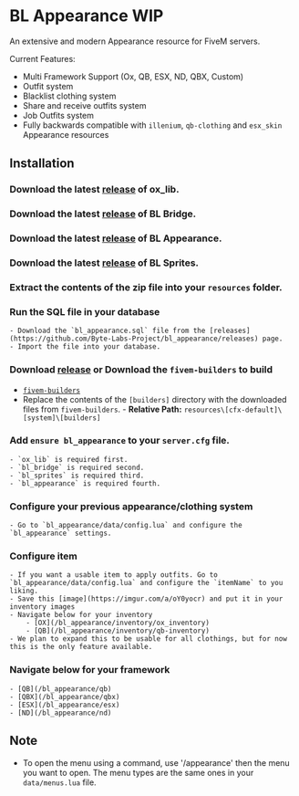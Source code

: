 
# BL Appearance WIP

An extensive and modern Appearance resource for FiveM servers.

Current Features:
- Multi Framework Support (Ox, QB, ESX, ND, QBX, Custom)
- Outfit system
- Blacklist clothing system
- Share and receive outfits system
- Job Outfits system
- Fully backwards compatible with `illenium`, `qb-clothing` and `esx_skin` Appearance resources

<ResourceLinks repo="https://github.com/Byte-Labs-Project/bl_appearance" />

## Installation

<Steps>

### Download the latest [release](https://github.com/overextended/ox_lib/releases) of ox_lib.

### Download the latest [release](https://github.com/Byte-Labs-Project/bl_bridge) of BL Bridge.

### Download the latest [release](https://github.com/Byte-Labs-Project/bl_appearance/releases) of BL Appearance.

### Download the latest [release](https://github.com/Byte-Labs-Project/bl_sprites) of BL Sprites.

### Extract the contents of the zip file into your `resources` folder.

### Run the SQL file in your database
    - Download the `bl_appearance.sql` file from the [releases](https://github.com/Byte-Labs-Project/bl_appearance/releases) page.
    - Import the file into your database.


### Download [release](https://github.com/Byte-Labs-Studio/bl_appearance/releases/latest) or Download the `fivem-builders` to build
   - [`fivem-builders`](https://github.com/Z3rio/fivem-builders)
   - Replace the contents of the `[builders]` directory with the downloaded files from `fivem-builders`.
    - **Relative Path:** `resources\[cfx-default]\[system]\[builders]`

### Add `ensure bl_appearance` to your `server.cfg` file.
    - `ox_lib` is required first.
    - `bl_bridge` is required second.
    - `bl_sprites` is required third.
    - `bl_appearance` is required fourth.

### Configure your previous appearance/clothing system
    - Go to `bl_appearance/data/config.lua` and configure the `bl_appearance` settings.

### Configure item
    - If you want a usable item to apply outfits. Go to `bl_appearance/data/config.lua` and configure the `itemName` to you liking.
    - Save this [image](https://imgur.com/a/oY0yocr) and put it in your inventory images 
    - Navigate below for your inventory
        - [OX](/bl_appearance/inventory/ox_inventory)
        - [QB](/bl_appearance/inventory/qb-inventory)
    - We plan to expand this to be usable for all clothings, but for now this is the only feature available.

### Navigate below for your framework
    - [QB](/bl_appearance/qb)
    - [QBX](/bl_appearance/qbx)
    - [ESX](/bl_appearance/esx)
    - [ND](/bl_appearance/nd)


</Steps>


## Note
- To open the menu using a command, use '/appearance' then the menu you want to open. The menu types are the same ones in your `data/menus.lua` file.
